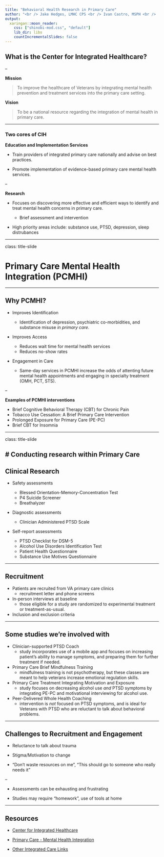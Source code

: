 ```yaml
---
title: "Behavioral Health Research in Primary Care"
author: "<br /> Jake Hedges, LMHC CPS <br /> Ivan Castro, MSPH <br />  <br />  VISN2 Center for Integrated Healthcare"
output:
  xaringan::moon_reader:
    css: ["shinobi-mod.css", "default"]
    lib_dir: libs
    countIncrementalSlides: false
---
```


## What is the Center for Integrated Healthcare?  

--

__Mission__  

>To improve the healthcare of Veterans by integrating mental health prevention and treatment services into the primary care setting.  

__Vision__  

>To be a national resource regarding the integration of mental health in primary care.  

---

### Two cores of CIH  

__Education and Implementation Services__   

- Train providers of integrated primary care nationally and advise on best practices.  

- Promote implementation of evidence-based primary care mental health services.  

--

__Research__  

- Focuses on discovering more effective and efficient ways to identify and treat mental health concerns in primary care.  

  - Brief assessment and intervention  
  
- High priority areas include: substance use, PTSD, depression, sleep distrubances

---

class: title-slide

# Primary Care Mental Health Integration (PCMHI)

---

## Why PCMHI? 

- Improves Identification  

  - Identification of depression, psychiatric co-morbidities, and substance misuse _in primary care_.  
  
- Improves Access  

  - Reduces wait time for mental health services  
  - Reduces no-show rates  
  
- Engagement in Care  

  - Same-day services in PCMHI increase the odds of attenting future mental health appointments and engaging in specialty treatment (OMH, PCT, STS).  
  
--

__Examples of PCMHI interventions__  

- Brief Cognitive Behavioral Therapy (CBT) for Chronic Pain  
- Tobacco Use Cessation: A Brief Primary Care Intervention  
- Prolonged Exposure for Primary Care (PE-PC)  
- Brief CBT for Insomnia  

---

class: title-slide 

# Conducting research within Primary Care 
---

## Clinical Research  

- Safety assessments  

  - Blessed Orientation-Memory-Concentration Test  
  - P4 Suicide Screener  
  - Breathalyzer  
  
- Diagnostic assessments  
  
  - Clinician Administered PTSD Scale  

- Self-report assessments  

  - PTSD Checklist for DSM-5  
  - Alcohol Use Disorders Identification Test  
  - Patient Health Questionnaire  
  - Substance Use Motives Questionnaire  

---

## Recruitment  

- Patients are recruited from VA primary care clinics  
  - recruitment letter and phone screens  

- In-person interviews at baseline  
  - those eligible for a study are randomized to experimental treatment or treatment-as-usual.  
  
- Inclusion and exclusion criteria 

---

## Some studies we're involved with

- Clinician-supported PTSD Coach  
  - study incorporates use of a mobile app and focuses on increasing patient's ability to manage symptoms, and preparing them for further treatment if needed.  
  
- Primary Care Brief Mindfulness Training  
  - mindfulness training is not psychotherapy, but these classes are meant to help veterans increase emotional regulation skills.  
  
- Primary Care Treatment Integrating Motivation and Exposure  
  - study focuses on decreasing alcohol use _and_ PTSD symptoms by integrating PE-PC and motivational interviewing for alcohol use.  
  
- Peer-Delivered Whole Health Coaching  
  - intervention is _not_ focused on PTSD symptoms, and is ideal for Veterans with PTSD who are reluctant to talk about behavioral problems.  
  
---

## Challenges to Recruitment and Engagement

- Reluctance to talk about trauma  

- Stigma/Motivation to change   

- "Don't waste resources on me", "This should go to someone who really needs it"

--

- Assessments can be exhausting and frustrating  
 
- Studies may require "homework", use of tools at home  

---

## Resources  

- [Center for Integrated Healthcare](https://www.mirecc.va.gov/cih-visn2/)  

- [Primary Care - Mental Health Integration](https://www.patientcare.va.gov/primarycare/PCMHI.asp)  

- [Other Integrated Care Links](https://www.mirecc.va.gov/cih-visn2/other_integrated_care_links.asp)  




